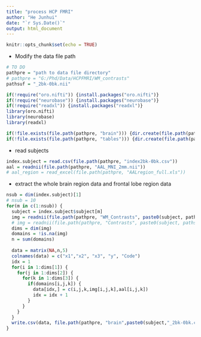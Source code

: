 ```yaml
---
title: "process HCP FMRI"
author: "He Junhui"
date: "`r Sys.Date()`"
output: html_document
---
```


```r
knitr::opts_chunk$set(echo = TRUE)
```

+ Modify the data file path
```r
# TO DO
pathpre = "path to data file directory"
# pathpre = "G:/Phd/Data/HCPFMRI/WM_contrasts"
pathsuf = "_2bk-0bk.nii"
```

```r
if(!require("oro.nifti")) {install.packages("oro.nifti")}
if(!require("neurobase")) {install.packages("neurobase")}
if(!require("readxl")) {install.packages("readxl")}
library(oro.nifti)
library(neurobase)
library(readxl)
```

```r
if(!file.exists(file.path(pathpre, "brain"))) {dir.create(file.path(pathpre, "brain"))}
if(!file.exists(file.path(pathpre, "tables"))) {dir.create(file.path(pathpre, "tables"))}
```

+ read subjects

```r
index.subject = read.csv(file.path(pathpre, "index2bk-0bk.csv"))
aal = readnii(file.path(pathpre, "AAL_MNI_2mm.nii"))
# aal_region = read_excel(file.path(pathpre, "AALregion_full.xls"))
```

+ extract the whole brain region data and frontal lobe region data
```r
nsub = dim(index.subject)[1]
# nsub = 10
for(m in c(1:nsub)) {
  subject = index.subject$subject[m]
  img = readnii(file.path(pathpre, "WM_Contrasts", paste0(subject, pathsuf)))
  # img = readnii(file.path(pathpre, "Contrasts", paste0(subject, pathsuf)))
  dims = dim(img)
  domains = !is.na(img)
  n = sum(domains)
  
  data = matrix(NA,n,5)
  colnames(data) = c("x1","x2", "x3", "y", "Code")
  idx = 1
  for(i in 1:dims[1]) {
    for(j in 1:dims[2]) {
      for(k in 1:dims[3]) {
        if(domains[i,j,k]) {
          data[idx,] = c(i,j,k,img[i,j,k],aal[i,j,k])
          idx = idx + 1
        }
      }
    }
  }
  write.csv(data, file.path(pathpre, "brain",paste0(subject,"_2bk-0bk.csv")), row.names = FALSE)
}
```
